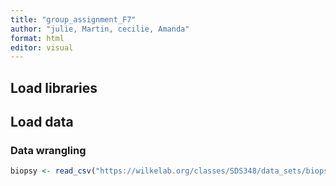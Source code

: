```yaml
---
title: "group_assignment_F7"
author: "julie, Martin, cecilie, Amanda"
format: html
editor: visual
---
```


## Load libraries

## Load data


### Data wrangling

```r
biopsy <- read_csv("https://wilkelab.org/classes/SDS348/data_sets/biopsy.csv")
```
